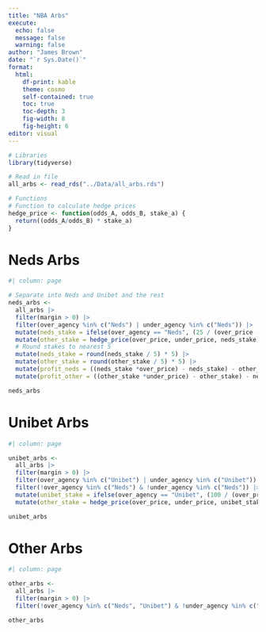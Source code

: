 ```yaml
---
title: "NBA Arbs"
execute:
  echo: false
  message: false
  warning: false
author: "James Brown"
date: "`r Sys.Date()`"
format:
  html:
    df-print: kable
    theme: cosmo
    self-contained: true
    toc: true
    toc-depth: 3
    fig-width: 8
    fig-height: 6
editor: visual
---
```


```r
# Libraries
library(tidyverse)

# Read in file
all_arbs <- read_rds("../Data/all_arbs.rds")

# Functions
# Function to calculate hedge prices
hedge_price <- function(odds_A, odds_B, stake_a) {
  return((odds_A/odds_B) * stake_a)
}

```

# Neds Arbs

```r
#| column: page

# Separate into Neds and Unibet and the rest
neds_arbs <-
  all_arbs |>
  filter(margin > 0) |> 
  filter(over_agency %in% c("Neds") | under_agency %in% c("Neds")) |> 
  mutate(neds_stake = ifelse(over_agency == "Neds", (25 / (over_price - 1)), (25 / (under_price - 1)))) |> 
  mutate(other_stake = hedge_price(over_price, under_price, neds_stake)) |> 
  # Round stakes to nearest 5
  mutate(neds_stake = round(neds_stake / 5) * 5) |>
  mutate(other_stake = round(other_stake / 5) * 5) |>
  mutate(profit_neds = ((neds_stake *over_price) - neds_stake) - other_stake) |> 
  mutate(profit_other = ((other_stake *under_price) - other_stake) - neds_stake)

neds_arbs
```

# Unibet Arbs

```r
#| column: page

unibet_arbs <-
  all_arbs |>
  filter(margin > 0) |> 
  filter(over_agency %in% c("Unibet") | under_agency %in% c("Unibet")) |> 
  filter(!over_agency %in% c("Neds") & !under_agency %in% c("Neds")) |> 
  mutate(unibet_stake = ifelse(over_agency == "Unibet", (100 / (over_price - 1)), (100 / (under_price - 1)))) |> 
  mutate(other_stake = hedge_price(over_price, under_price, unibet_stake))

unibet_arbs
```

# Other Arbs

```r
#| column: page

other_arbs <-
  all_arbs |>
  filter(margin > 0) |> 
  filter(!over_agency %in% c("Neds", "Unibet") & !under_agency %in% c("Neds", "Unibet"))

other_arbs
```
